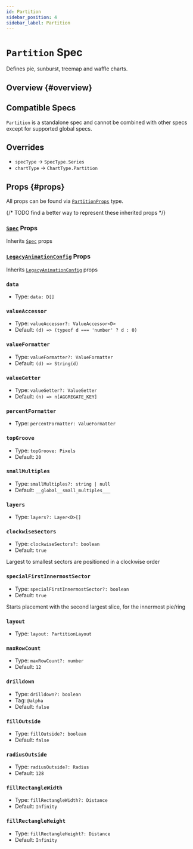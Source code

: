 ```yaml
---
id: Partition
sidebar_position: 4
sidebar_label: Partition
---
```


# `Partition` Spec

Defines pie, sunburst, treemap and waffle charts.

## Overview {#overview}

## Compatible Specs

`Partition` is a standalone spec and cannot be combined with other specs except for supported global specs.

## Overrides

- `specType` -> `SpecType.Series`
- `chartType` -> `ChartType.Partition`

## Props {#props}

All props can be found via [`PartitionProps`](/all-types/type-aliases/PartitionProps) type.

{/* TODO find a better way to represent these inherited props */}
### [`Spec`](./types/Spec) Props

Inherits [`Spec`](./types/Spec) props

### [`LegacyAnimationConfig`](/all-types/interfaces/LegacyAnimationConfig) Props

Inherits [`LegacyAnimationConfig`](/all-types/interfaces/LegacyAnimationConfig) props

### `data`
- Type: <code>data: D[]</code>

### `valueAccessor`
- Type: <code>valueAccessor?: ValueAccessor\<D\></code>
- Default: `(d) => (typeof d === 'number' ? d : 0)`

### `valueFormatter`
- Type: <code>valueFormatter?: ValueFormatter</code>
- Default: `(d) => String(d)`

### `valueGetter`
- Type: <code>valueGetter?: ValueGetter</code>
- Default: `(n) => n[AGGREGATE_KEY]`

### `percentFormatter`
- Type: <code>percentFormatter: ValueFormatter</code>

### `topGroove`
- Type: <code>topGroove: Pixels</code>
- Default: `20`

### `smallMultiples`
- Type: <code>smallMultiples?: string | null</code>
- Default: `__global__small_multiples___`

### `layers`
- Type: <code>layers?: Layer\<D\>[]</code>

### `clockwiseSectors`
- Type: <code>clockwiseSectors?: boolean</code>
- Default: `true`

Largest to smallest sectors are positioned in a clockwise order

### `specialFirstInnermostSector`
- Type: <code>specialFirstInnermostSector?: boolean</code>
- Default: `true`

Starts placement with the second largest slice, for the innermost pie/ring

### `layout`
- Type: <code>layout: PartitionLayout</code>

### `maxRowCount`
- Type: <code>maxRowCount?: number</code>
- Default: `12`

### `drilldown`
- Type: <code>drilldown?: boolean</code>
- Tag: `@alpha`
- Default: `false`

### `fillOutside`
- Type: <code>fillOutside?: boolean</code>
- Default: `false`

### `radiusOutside`
- Type: <code>radiusOutside?: Radius</code>
- Default: `128`

### `fillRectangleWidth`
- Type: <code>fillRectangleWidth?: Distance</code>
- Default: `Infinity`

### `fillRectangleHeight`
- Type: <code>fillRectangleHeight?: Distance</code>
- Default: `Infinity`
